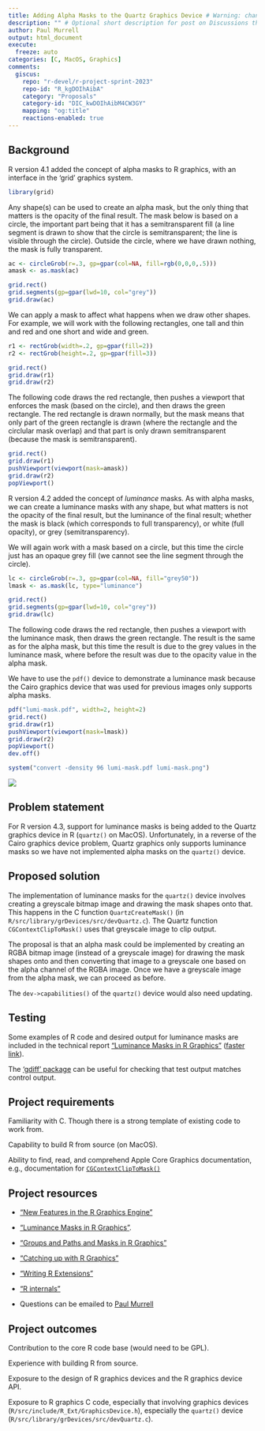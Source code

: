 ```yaml
---
title: Adding Alpha Masks to the Quartz Graphics Device # Warning: changing the title may create a new Discussions thread!
description: "" # Optional short description for post on Discussions thread
author: Paul Murrell
output: html_document
execute:
  freeze: auto
categories: [C, MacOS, Graphics]
comments:
  giscus: 
    repo: "r-devel/r-project-sprint-2023"
    repo-id: "R_kgDOIhAibA"
    category: "Proposals"
    category-id: "DIC_kwDOIhAibM4CW3GY"
    mapping: "og:title"
    reactions-enabled: true
---
```


## Background

R version 4.1 added the concept of alpha masks to R graphics, with an interface in the 'grid' graphics system.

```r
library(grid)
```

Any shape(s) can be used to create an alpha mask, but the only thing that matters is the opacity of the final result. The mask below is based on a circle, the important part being that it has a semitransparent fill (a line segment is drawn to show that the circle is semitransparent; the line is visible through the circle). Outside the circle, where we have drawn nothing, the mask is fully transparent.

```r
ac <- circleGrob(r=.3, gp=gpar(col=NA, fill=rgb(0,0,0,.5)))
amask <- as.mask(ac)
```

```r
grid.rect()
grid.segments(gp=gpar(lwd=10, col="grey"))
grid.draw(ac)
```

We can apply a mask to affect what happens when we draw other shapes. For example, we will work with the following rectangles, one tall and thin and red and one short and wide and green.

```r
r1 <- rectGrob(width=.2, gp=gpar(fill=2))
r2 <- rectGrob(height=.2, gp=gpar(fill=3))
```

```r
grid.rect()
grid.draw(r1)
grid.draw(r2)
```

The following code draws the red rectangle, then pushes a viewport that enforces the mask (based on the circle), and then draws the green rectangle. The red rectangle is drawn normally, but the mask means that only part of the green rectangle is drawn (where the rectangle and the circlular mask overlap) and that part is only drawn semitransparent (because the mask is semitransparent).

```r
grid.rect()
grid.draw(r1)
pushViewport(viewport(mask=amask))
grid.draw(r2)
popViewport()
```

R version 4.2 added the concept of *luminance* masks. As with alpha masks, we can create a luminance masks with any shape, but what matters is not the opacity of the final result, but the luminance of the final result; whether the mask is black (which corresponds to full transparency), or white (full opacity), or grey (semitransparency).

We will again work with a mask based on a circle, but this time the circle just has an opaque grey fill (we cannot see the line segment through the circle).

```r
lc <- circleGrob(r=.3, gp=gpar(col=NA, fill="grey50"))
lmask <- as.mask(lc, type="luminance")
```

```r
grid.rect()
grid.segments(gp=gpar(lwd=10, col="grey"))
grid.draw(lc)
```

The following code draws the red rectangle, then pushes a viewport with the luminance mask, then draws the green rectangle. The result is the same as for the alpha mask, but this time the result is due to the grey values in the luminance mask, where before the result was due to the opacity value in the alpha mask.

We have to use the `pdf()` device to demonstrate a luminance mask because the Cairo graphics device that was used for previous images only supports alpha masks.

```r
pdf("lumi-mask.pdf", width=2, height=2)
grid.rect()
grid.draw(r1)
pushViewport(viewport(mask=lmask))
grid.draw(r2)
popViewport()
dev.off()
```

```r
system("convert -density 96 lumi-mask.pdf lumi-mask.png")
```

![](lumi-mask.png)

## Problem statement

For R version 4.3, support for luminance masks is being added to the Quartz graphics device in R (`quartz()` on MacOS). Unfortunately, in a reverse of the Cairo graphics device problem, Quartz graphics only supports luminance masks so we have not implemented alpha masks on the `quartz()` device.

## Proposed solution

The implementation of luminance masks for the `quartz()` device involves creating a greyscale bitmap image and drawing the mask shapes onto that. This happens in the C function `QuartzCreateMask()` (in `R/src/library/grDevices/src/devQuartz.c`). The Quartz function `CGContextClipToMask()` uses that greyscale image to clip output.

The proposal is that an alpha mask could be implemented by creating an RGBA bitmap image (instead of a greyscale image) for drawing the mask shapes onto and then converting that image to a greyscale one based on the alpha channel of the RGBA image. Once we have a greyscale image from the alpha mask, we can proceed as before.

The `dev->capabilities()` of the `quartz()` device would also need updating.

## Testing

Some examples of R code and desired output for luminance masks are included in the technical report ["Luminance Masks in R Graphics"](https://stattech.wordpress.fos.auckland.ac.nz/2021/12/01/2021-04-luminance-masks-in-r-graphics/) ([faster link](https://protect-au.mimecast.com/s/SkAFCq71EMFpz5z7fZ37by?domain=stat.auckland.ac.nz)).

The ['gdiff' package](https://cran.rstudio.com/web/packages/gdiff/) can be useful for checking that test output matches control output.

## Project requirements

Familiarity with C. Though there is a strong template of existing code to work from.

Capability to build R from source (on MacOS).

Ability to find, read, and comprehend Apple Core Graphics documentation, e.g., documentation for [`CGContextClipToMask()`](https://developer.apple.com/documentation/coregraphics/1456497-cgcontextcliptomask)

## Project resources

-   ["New Features in the R Graphics Engine"](https://developer.r-project.org/Blog/public/2020/07/15/new-features-in-the-r-graphics-engine/)

-   ["Luminance Masks in R Graphics"](https://stattech.wordpress.fos.auckland.ac.nz/2021/12/01/2021-04-luminance-masks-in-r-graphics/).

-   ["Groups and Paths and Masks in R Graphics"](https://developer.r-project.org/Blog/public/2021/12/06/groups-and-paths-and-masks-in-r-graphics/index.html)

-   ["Catching up with R Graphics"](https://stattech.wordpress.fos.auckland.ac.nz/2020/07/14/2020-04-catching-up-with-r-graphics/)

-   ["Writing R Extensions"](https://cran.r-project.org/doc/manuals/r-devel/R-exts.html)

-   ["R internals"](https://cran.r-project.org/doc/manuals/r-devel/R-ints.html)

-   Questions can be emailed to [Paul Murrell](mailto:paul@stat.auckland.ac.nz)

## Project outcomes

Contribution to the core R code base (would need to be GPL).

Experience with building R from source.

Exposure to the design of R graphics devices and the R graphics device API.

Exposure to R graphics C code, especially that involving graphics devices (`R/src/include/R_Ext/GraphicsDevice.h`), especially the `quartz()` device (`R/src/library/grDevices/src/devQuartz.c`).
